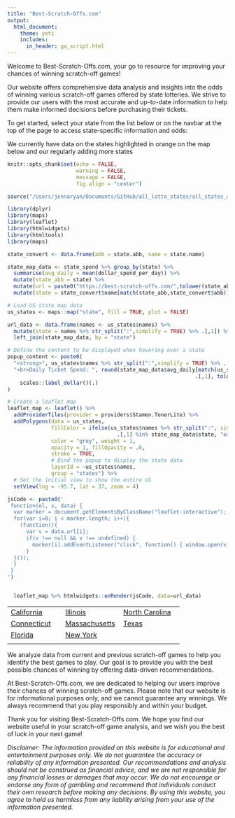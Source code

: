 ```yaml
---
title: "Best-Scratch-Offs.com"
output: 
  html_document:
    theme: yeti
    includes:
      in_header: ga_script.html
---
```


Welcome to Best-Scratch-Offs.com, your go to resource for improving your chances of winning scratch-off games!

Our website offers comprehensive data analysis and insights into the odds of winning various scratch-off games offered by state lotteries. We strive to provide our users with the most accurate and up-to-date information to help them make informed decisions before purchasing their tickets.

To get started, select your state from the list below or on the navbar at the top of the page to access state-specific information and odds:

We currently have data on the states highlighted in orange on the map below and our regularly adding more states

```r

knitr::opts_chunk$set(echo = FALSE, 
                      warning = FALSE, 
                      message = FALSE,
                      fig.align = "center")

source("/Users/jennaryan/Documents/GitHub/all_lotto_states/all_states_analysis.R")
```

```r
library(dplyr)
library(maps)
library(leaflet)
library(htmlwidgets)
library(htmltools)
library(maps)

state_convert <- data.frame(abb = state.abb, name = state.name)

state_map_data <- state_spend %>% group_by(state) %>% 
  summarise(avg_daily = mean(dollar_spend_per_day)) %>% 
  mutate(state_abb = state) %>% 
  mutate(url = paste0("https://best-scratch-offs.com/",tolower(state_abb))) %>% 
  mutate(state = state_convert$name[match(state_abb,state_convert$abb)] %>% tolower())

# Load US state map data
us_states <- maps::map("state", fill = TRUE, plot = FALSE)

url_data <- data.frame(names <- us_states$names) %>% 
  mutate(state = names %>% str_split(":",simplify = TRUE) %>% .[,1]) %>% 
  left_join(state_map_data, by = "state")

# Define the content to be displayed when hovering over a state
popup_content <- paste0(
  "<strong>", us_states$names %>% str_split(":",simplify = TRUE) %>% .[,1], "</strong>",
  "<br>Daily Ticket Spend: ", round(state_map_data$avg_daily[match(us_states$names %>% str_split(":",simplify = TRUE) %>% 
                                                            .[,1], tolower(state_map_data$state))], 0) %>% 
    scales::label_dollar()(.)
)

# Create a leaflet map
leaflet_map <- leaflet() %>%
  addProviderTiles(provider = providers$Stamen.TonerLite) %>%
  addPolygons(data = us_states,
              fillColor = ifelse(us_states$names %>% str_split(":", simplify = TRUE) %>% 
                                   .[,1] %in% state_map_data$state, "orange", "white"),
              color = "grey", weight = 1,
              opacity = 1, fillOpacity = .6,
              stroke = TRUE,
              # Bind the popup to display the state data
              layerId = ~us_states$names,
              group = "states") %>%
  # Set the initial view to show the entire US
  setView(lng = -95.7, lat = 37, zoom = 4)

jsCode <- paste0('
 function(el, x, data) {
  var marker = document.getElementsByClassName("leaflet-interactive");
  for(var i=0; i < marker.length; i++){
    (function(){
      var v = data.url[i];
      if(v !== null && v !== undefined) {
        marker[i].addEventListener("click", function() { window.open(v);}, false);
      }
  }()); 
  }
 }
')


  leaflet_map %>% htmlwidgets::onRender(jsCode, data=url_data) 

```

|                                                      |                                                        |                                                         |
|-----------------------|------------------------|-------------------------|
| [California](https://best-scratch-offs.com/ca.html)  | [Illinois](https://best-scratch-offs.com/il.html)      | [North Carolina](https://best-scratch-offs.com/nc.html) |
| [Connecticut](https://best-scratch-offs.com/ct.html) | [Massachusetts](https://best-scratch-offs.com/ma.html) | [Texas](https://best-scratch-offs.com/tx.html)          |
| [Florida](https://best-scratch-offs.com/fl.html)     | [New York](https://best-scratch-offs.com/ny.html)      |                                                         |
|                                                      |                                                        |                                                         |

We analyze data from current and previous scratch-off games to help you identify the best games to play. Our goal is to provide you with the best possible chances of winning by offering data-driven recommendations.

At Best-Scratch-Offs.com, we are dedicated to helping our users improve their chances of winning scratch-off games. Please note that our website is for informational purposes only, and we cannot guarantee any winnings. We always recommend that you play responsibly and within your budget.

Thank you for visiting Best-Scratch-Offs.com. We hope you find our website useful in your scratch-off game analysis, and we wish you the best of luck in your next game!

*Disclaimer: The information provided on this website is for educational and entertainment purposes only. We do not guarantee the accuracy or reliability of any information presented. Our recommendations and analysis should not be construed as financial advice, and we are not responsible for any financial losses or damages that may occur. We do not encourage or endorse any form of gambling and recommend that individuals conduct their own research before making any decisions. By using this website, you agree to hold us harmless from any liability arising from your use of the information presented.*
